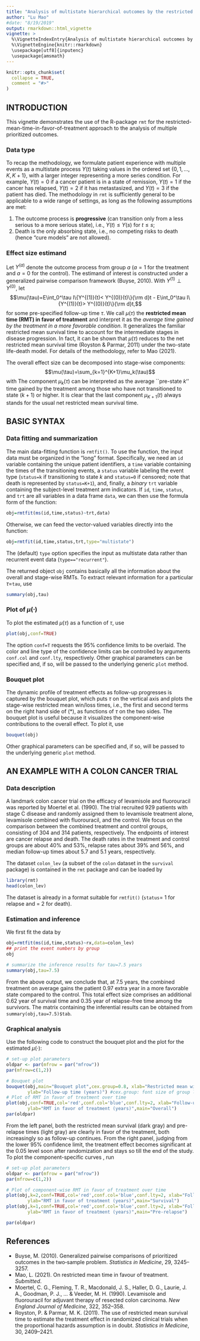 ```yaml
---
title: "Analysis of multistate hierarchical outcomes by the restricted mean time in favor of treatment"
author: "Lu Mao"
#date: "8/19/2019"
output: rmarkdown::html_vignette
vignette: >
  %\VignetteIndexEntry{Analysis of multistate hierarchical outcomes by the restricted mean time in favor of treatment}
  %\VignetteEngine{knitr::rmarkdown}
  \usepackage[utf8]{inputenc}
  \usepackage{amsmath}
---
```


```r
knitr::opts_chunk$set(
  collapse = TRUE,
  comment = "#>"
)
```


## INTRODUCTION
This vignette demonstrates the use of the R-package `rmt` 
for the restricted-mean-time-in-favor-of-treatment approach to 
the analysis of multiple prioritized outcomes.

### Data type
To recap the methodology, we formulate patient experience with
multiple events as a multistate process $Y(t)$ taking values in the ordered
set $\{0,1,\ldots, K, K+1\}$, with a larger integer representing a more series condition.
For example, $Y(t)=0$ if a cancer patient is in a state of remission, 
$Y(t)=1$ if the cancer has relapsed, $Y(t)=2$ if it has metastasized,
and $Y(t)=3$ if the patient has died.
The methodology in `rmt` is sufficiently general to be applicable to 
a wide range of settings, as long as the following assumptions are met:

1. The outcome process is **progressive** (can transition only from a less 
serious to a more serious state), i.e., $Y(t)\leq Y(s)$ for $t\leq s$;
1. Death is the only absorbing state, i.e., no competing risks to death (hence 
"cure models" are not allowed).

### Effect size estimand
Let $Y^{(a)}$ denote the outcome process from group $a$
($a=1$ for the treatment and $a=0$ for the control).
The estimand of interest is constructed under a generalized pairwise comparison
framework (Buyse, 2010). With $Y^{(1)}\perp Y^{(0)}$, let
$$\mu(\tau)=E\int_0^\tau I\{Y^{(1)}(t)< Y^{(0)}(t)\}{\rm d}t -
E\int_0^\tau I\{Y^{(1)}(t)> Y^{(0)}(t)\}{\rm d}t,$$
for some pre-specified follow-up time $\tau$. We call $\mu(\tau)$
the **restricted mean time (RMT) in favor of treatment** and interpret it 
as the *average time gained by the treatment in a more favorable condition*.
It generalizes the familiar
restricted mean survival time to account for the intermediate
stages in disease progression.
In fact, it can be shown that $\mu(\tau)$  reduces to the net
restricted mean survival time (Royston & Parmar, 2011) under the two-state
life-death model. For details of the methodology, refer to Mao (2021).

The overall effect size can be decomposed into stage-wise components:
$$\mu(\tau)=\sum_{k=1}^{K+1}\mu_k(\tau)$$
with
\begin{equation}\label{eq:comp}\tag{*}
\mu_k(\tau)=E\int_0^\tau I\{Y^{(1)}(t)<k, Y^{(0)}(t)=k\}{\rm d}t -
E\int_0^\tau I\{Y^{(0)}(t)<k, Y^{(1)}(t)=k\}{\rm d}t.
\end{equation}
The component $\mu_k(\tau)$ can be interpreted as the average ``pre-state $k$'' time
gained by the treatment among those who have not transitioned
to state $(k+1)$ or higher. It is clear that the last component $\mu_{K+1}(t)$
always stands for the usual net restricted mean survival time.

## BASIC SYNTAX

### Data fitting and summarization
The main data-fitting function
is `rmtfit()`. To use the function, the input data must be organized
in the "long" format. Specifically, we need an `id` variable containing
the unique patient identifiers, a `time` variable containing the times 
of the transitioning events,
a `status` variable labeling the event type (`status=k` if transitioning to state $k$
and `status=0` if censored; note that death is represented by `status=K+1`),
and, finally, a *binary* `trt` variable containing the subject-level treatment arm indicators.
If `id`, `time`, `status`, and `trt` are all variables in a data frame `data`, we can then
use the formula form of the function:
```r
obj=rmtfit(ms(id,time,status)~trt,data)
```
Otherwise, we can feed the vector-valued variables directly into the function:
```r
obj=rmtfit(id,time,status,trt,type="multistate")
```
The (default) `type` option specifies the input as multistate data
rather than recurrent event data (`type=="recurrent"`).


The returned object `obj` contains basically all the information about the overall and
stage-wise RMTs. To extract relevant information for a particular $\tau=$`tau`, use
```r
summary(obj,tau)
```

### Plot of $\mu(\cdot)$
To plot the estimated $\mu(\tau)$ as a function of $\tau$, use 
```r
plot(obj,conf=TRUE)
```
The option `conf=T` requests the 95\% confidence limits to be overlaid.
The color and line type of the confidence limits can be controlled by arguments
`conf.col` and `conf.lty`, respectively. Other graphical parameters 
can be specified and, if so, will be passed to the underlying generic `plot` method.

### Bouquet plot
The dynamic profile of treatment effects as follow-up progresses 
is captured by the bouquet plot, which puts $\tau$ on the vertical
axis and plots the stage-wise restricted mean win/loss times,
i.e., the first and second terms on the right hand side of $(*)$, as functions of $\tau$
on the two sides. The bouquet plot is useful because it visualizes
 the component-wise contributions to the overall effect. 
 To plot it, use
```r
bouquet(obj)
```
Other graphical parameters 
can be specified and, if so, will be passed to the underlying generic `plot` method.



## AN EXAMPLE WITH A COLON CANCER TRIAL

### Data description
A landmark colon cancer trial on the efficacy of levamisole and fluorouracil 
was reported by Moertel et al. (1990). The trial recruited 929 patients with stage C disease and randomly assigned them
to levamisole treatment alone, levamisole combined with fluorouracil, and the control.
We focus on the comparison between the combined treatment and control groups, 
consisting of 304 and 314 patients, respectively.
The endpoints of interest are cancer relapse and death.
The death rates in the treatment and control groups
are about 40\% and 53\%, relapse rates about 39\% and 56\%, and median follow-up times
about 5.7 and 5.1 years, respectively.

The dataset `colon_lev` (a subset of the `colon` dataset in the `survival` package) 
is contained in the `rmt` package and can be
loaded by
```r
library(rmt)
head(colon_lev)
```
The dataset is already in a format suitable for `rmtfit()` (`status`= 1 for relapse
and = 2 for death).

### Estimation and inference
We first fit the data by
```r
obj=rmtfit(ms(id,time,status)~rx,data=colon_lev)
## print the event numbers by group
obj

# summarize the inference results for tau=7.5 years
summary(obj,tau=7.5)
```
From the above output, we conclude that, 
at 7.5 years, the combined treatment on average gains the patient 0.97 extra year
in a more favorable state compared to the control.
This total effect size comprises an additional 0.62 year
 of survival time and 0.35 year of relapse-free time among the survivors.
The matrix containing the inferential results can be obtained from `summary(obj,tau=7.5)$tab`.

### Graphical analysis
Use the following code to construct the bouquet plot and
the plot for the estimated $\mu(\cdot)$:

```r
# set-up plot parameters
oldpar <- par(mfrow = par("mfrow"))
par(mfrow=c(1,2))

# Bouquet plot
bouquet(obj,main="Bouquet plot",cex.group=0.8, xlab="Restricted mean win/loss time (years)",
        ylab="Follow-up time (years)") #cex.group: font size of group labels#
# Plot of RMT in favor of treatment over time
plot(obj,conf=TRUE,col='red',conf.col='blue',conf.lty=2, xlab="Follow-up time (years)",
        ylab="RMT in favor of treatment (years)",main="Overall")
par(oldpar)
```

From the left panel, both the restricted mean survival (dark gray) and pre-relapse times 
(light gray) are 
clearly in favor of the treatment, both increasingly so as follow-up continues.
From the right panel, judging from the lower 95\% confidence limit, 
the treatment effect becomes significant at the 0.05 level soon after randomization
and stays so till the end of the study. To plot the component-specific curves \eqn{\mu_k(\tau)},
run
```r
# set-up plot parameters
oldpar <- par(mfrow = par("mfrow"))
par(mfrow=c(1,2))

# Plot of component-wise RMT in favor of treatment over time
plot(obj,k=2,conf=TRUE,col='red',conf.col='blue',conf.lty=2, xlab="Follow-up time (years)",
        ylab="RMT in favor of treatment (years)",main="Survival")
plot(obj,k=1,conf=TRUE,col='red',conf.col='blue',conf.lty=2, xlab="Follow-up time (years)",
        ylab="RMT in favor of treatment (years)",main="Pre-relapse")

par(oldpar)
```






## References

* Buyse, M. (2010). Generalized pairwise comparisons of prioritized outcomes in the two‐sample problem. *Statistics in Medicine*, 29, 3245--3257.
* Mao, L. (2021). On restricted mean time in favour of treatment. *Submitted*.
* Moertel, C. G., Fleming, T. R., Macdonald, J. S., Haller, D. G., Laurie, J. A., Goodman, P. J., ... & Veeder, M. H. (1990). Levamisole and fluorouracil for adjuvant therapy of resected colon carcinoma. *New England Journal of Medicine*, 322, 352--358.
* Royston, P. & Parmar, M. K. (2011). The use of restricted mean survival time to estimate the treatment effect in randomized clinical trials when the proportional hazards assumption is in doubt. *Statistics in Medicine*, 30, 2409--2421.



